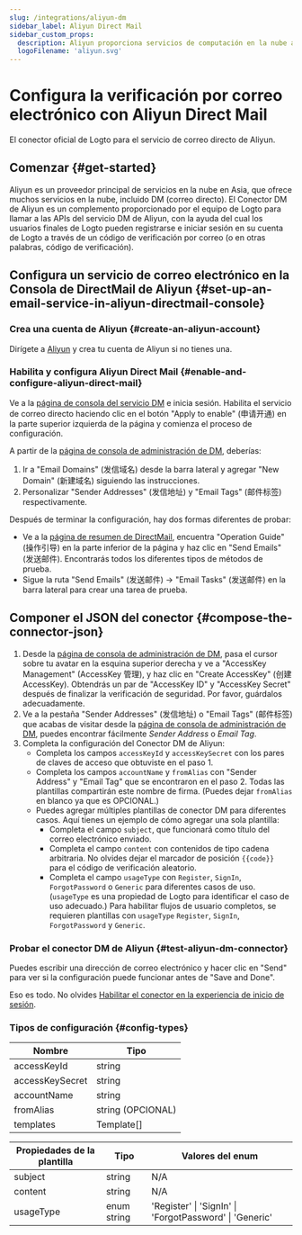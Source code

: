 ```yaml
---
slug: /integrations/aliyun-dm
sidebar_label: Aliyun Direct Mail
sidebar_custom_props:
  description: Aliyun proporciona servicios de computación en la nube a negocios en línea.
  logoFilename: 'aliyun.svg'
---
```



# Configura la verificación por correo electrónico con Aliyun Direct Mail

El conector oficial de Logto para el servicio de correo directo de Aliyun.

<GuideTip />

## Comenzar \{#get-started}

Aliyun es un proveedor principal de servicios en la nube en Asia, que ofrece muchos servicios en la nube, incluido DM (correo directo). El Conector DM de Aliyun es un complemento proporcionado por el equipo de Logto para llamar a las APIs del servicio DM de Aliyun, con la ayuda del cual los usuarios finales de Logto pueden registrarse e iniciar sesión en su cuenta de Logto a través de un código de verificación por correo (o en otras palabras, código de verificación).

## Configura un servicio de correo electrónico en la Consola de DirectMail de Aliyun \{#set-up-an-email-service-in-aliyun-directmail-console}

### Crea una cuenta de Aliyun \{#create-an-aliyun-account}

Dirígete a [Aliyun](https://aliyun.com/) y crea tu cuenta de Aliyun si no tienes una.

### Habilita y configura Aliyun Direct Mail \{#enable-and-configure-aliyun-direct-mail}

Ve a la [página de consola del servicio DM](https://www.aliyun.com/product/directmail) e inicia sesión. Habilita el servicio de correo directo haciendo clic en el botón "Apply to enable" (申请开通) en la parte superior izquierda de la página y comienza el proceso de configuración.

A partir de la [página de consola de administración de DM](https://dm.console.aliyun.com/), deberías:

1. Ir a "Email Domains" (发信域名) desde la barra lateral y agregar "New Domain" (新建域名) siguiendo las instrucciones.
2. Personalizar "Sender Addresses" (发信地址) y "Email Tags" (邮件标签) respectivamente.

Después de terminar la configuración, hay dos formas diferentes de probar:

- Ve a la [página de resumen de DirectMail](https://dm.console.aliyun.com/), encuentra "Operation Guide" (操作引导) en la parte inferior de la página y haz clic en "Send Emails" (发送邮件). Encontrarás todos los diferentes tipos de métodos de prueba.
- Sigue la ruta "Send Emails" (发送邮件) -> "Email Tasks" (发送邮件) en la barra lateral para crear una tarea de prueba.

## Componer el JSON del conector \{#compose-the-connector-json}

1. Desde la [página de consola de administración de DM](https://dm.console.aliyun.com/), pasa el cursor sobre tu avatar en la esquina superior derecha y ve a "AccessKey Management" (AccessKey 管理), y haz clic en "Create AccessKey" (创建 AccessKey). Obtendrás un par de "AccessKey ID" y "AccessKey Secret" después de finalizar la verificación de seguridad. Por favor, guárdalos adecuadamente.
2. Ve a la pestaña "Sender Addresses" (发信地址) o "Email Tags" (邮件标签) que acabas de visitar desde la [página de consola de administración de DM](https://dm.console.aliyun.com/), puedes encontrar fácilmente _Sender Address_ o _Email Tag_.
3. Completa la configuración del Conector DM de Aliyun:
   - Completa los campos `accessKeyId` y `accessKeySecret` con los pares de claves de acceso que obtuviste en el paso 1.
   - Completa los campos `accountName` y `fromAlias` con "Sender Address" y "Email Tag" que se encontraron en el paso 2. Todas las plantillas compartirán este nombre de firma. (Puedes dejar `fromAlias` en blanco ya que es OPCIONAL.)
   - Puedes agregar múltiples plantillas de conector DM para diferentes casos. Aquí tienes un ejemplo de cómo agregar una sola plantilla:
     - Completa el campo `subject`, que funcionará como título del correo electrónico enviado.
     - Completa el campo `content` con contenidos de tipo cadena arbitraria. No olvides dejar el marcador de posición `{{code}}` para el código de verificación aleatorio.
     - Completa el campo `usageType` con `Register`, `SignIn`, `ForgotPassword` o `Generic` para diferentes casos de uso. (`usageType` es una propiedad de Logto para identificar el caso de uso adecuado.) Para habilitar flujos de usuario completos, se requieren plantillas con `usageType` `Register`, `SignIn`, `ForgotPassword` y `Generic`.

### Probar el conector DM de Aliyun \{#test-aliyun-dm-connector}

Puedes escribir una dirección de correo electrónico y hacer clic en "Send" para ver si la configuración puede funcionar antes de "Save and Done".

Eso es todo. No olvides [Habilitar el conector en la experiencia de inicio de sesión](/connectors/email-connectors/#enable-email-sign-up-or-sign-in).

### Tipos de configuración \{#config-types}

| Nombre           | Tipo              |
| ---------------- | ----------------- |
| accessKeyId      | string            |
| accessKeySecret  | string            |
| accountName      | string            |
| fromAlias        | string (OPCIONAL) |
| templates        | Template[]        |

| Propiedades de la plantilla | Tipo        | Valores del enum                                        |
| --------------------------- | ----------- | ------------------------------------------------------- |
| subject                     | string      | N/A                                                     |
| content                     | string      | N/A                                                     |
| usageType                   | enum string | 'Register' \| 'SignIn' \| 'ForgotPassword' \| 'Generic' |